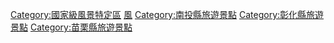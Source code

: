 [[Category:國家級風景特定區|Category:國家級風景特定區]]
[[Category:台中市旅遊自然景點|風]]
[[Category:南投縣旅遊景點|Category:南投縣旅遊景點]]
[[Category:彰化縣旅遊景點|Category:彰化縣旅遊景點]]
[[Category:苗栗縣旅遊景點|Category:苗栗縣旅遊景點]]